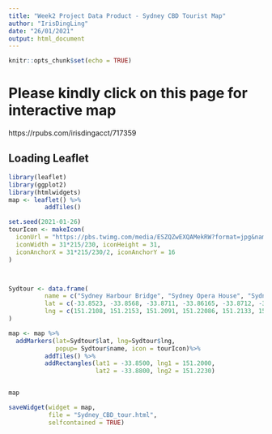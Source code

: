 ---
title: "Week2 Project Data Product - Sydney CBD Tourist Map"
author: "IrisDingLing"
date: "26/01/2021"
output: html_document
---

```{r setup, include=FALSE}
knitr::opts_chunk$set(echo = TRUE)
```

# Please kindly click on this page for interactive map
https://rpubs.com/irisdingacct/717359

## Loading Leaflet


```{r}
library(leaflet)
library(ggplot2)
library(htmlwidgets)
map <- leaflet() %>%
          addTiles()
```

```{r, eval=FALSE}

set.seed(2021-01-26)
tourIcon <- makeIcon(
  iconUrl = "https://pbs.twimg.com/media/ESZQZwEXQAMekRW?format=jpg&name=medium",
  iconWidth = 31*215/230, iconHeight = 31,
  iconAnchorX = 31*215/230/2, iconAnchorY = 16
)



Sydtour <- data.frame(
          name = c("Sydney Harbour Bridge", "Sydney Opera House", "Sydney Tower Eye", "Royal Botanic Garden", "St mary's cathedral", "Darling Harbour", "Sea Life Sydney Aquarium", "The Rocks", "Art Gallery of NSW", "Hyde Park", "Museum of Sydney", "Museum of Contemporary Art Australia"),
          lat = c(-33.8523, -33.8568, -33.8711, -33.86165, -33.8712, -33.860184, -33.8696, -33.8599, -33.8688, -33.8731, -33.8642, -33.8599),
          lng = c(151.2108, 151.2153, 151.2091, 151.22086, 151.2133, 151.20802, 151.2021, 151.2090, 151.2174, 151.2113, 151.2114, 151.2090)
)

map <- map %>%
  addMarkers(lat=Sydtour$lat, lng=Sydtour$lng, 
             popup= Sydtour$name, icon = tourIcon)%>% 
          addTiles() %>%
          addRectangles(lat1 = -33.8500, lng1 = 151.2000, 
                        lat2 = -33.8800, lng2 = 151.2230)


map

saveWidget(widget = map, 
           file = "Sydney_CBD_tour.html", 
           selfcontained = TRUE)


```

